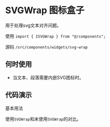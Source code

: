 # SVGWrap 图标盒子

用于处理svg文本对齐问题。

使用 `import { ISVGWrap } from "@/components";`

源码 `/src/components/widgets/svg-wrap`

## 何时使用

* 当文本、段落需要内嵌SVG图标时。

## 代码演示

基本用法

使用`SVGWrap`和未使用`SVGWrap`的对比。

<code src='@examples/svg-wrap' />
